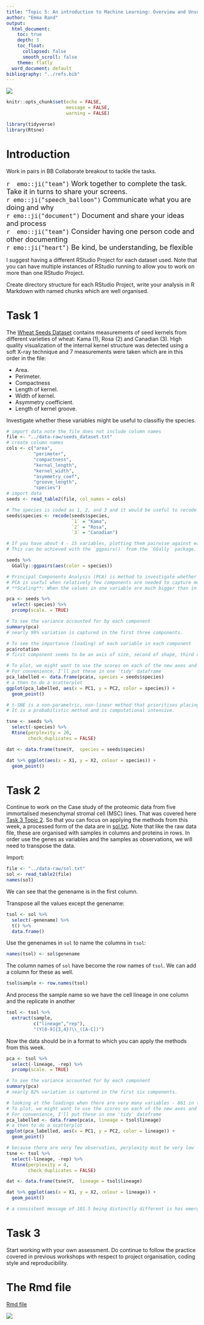```yaml
---
title: "Topic 5: An introduction to Machine Learning: Overview and Unsupervised methods"
author: "Emma Rand"
output:
  html_document:
    toc: true
    depth: 3
    toc_float:
      collapsed: false
      smooth_scroll: false
    theme: flatly
  word_document: default
bibliography: "../refs.bib"
---
```



![](../pics/58M.png)

```r
knitr::opts_chunk$set(echo = FALSE,
                      message = FALSE,
                      warning = FALSE)
```

```r
library(tidyverse)
library(Rtsne)
```


# Introduction

Work in pairs in BB Collaborate breakout to tackle the tasks.

<font size = "4">
`r  emo::ji("team")` Work together to complete the task. Take it in turns to share your screens.   
`r emo::ji("speech_balloon")` Communicate what you are doing and why  
`r emo::ji("document")` Document and share your ideas and process   
`r  emo::ji("team")` Consider having one person code and other documenting  
`r emo::ji("heart")` Be kind, be understanding, be flexible   
</font>


I suggest having a different RStudio Project for each dataset used. Note that you can have multiple instances of RStudio running to allow you to work on more than one RStudio Project.

Create directory structure for each RStudio Project, write your analysis in R Markdown with named chunks which are well organised.

# Task 1
The [Wheat Seeds Dataset](../data-raw/seeds_dataset.txt) contains measurements of seed kernels from different varieties of wheat: Kama (1), Rosa (2) and Canadian (3). High quality visualization of the internal kernel structure was detected using a soft X-ray technique and 7 measurements were taken which are in this order in the file:

  * Area.
  * Perimeter.
  * Compactness
  * Length of kernel.
  * Width of kernel.
  * Asymmetry coefficient.
  * Length of kernel groove.

Investigate whether these variables might be useful to classifiy the species.
```r
# import data note the file does not include column names
file <- "../data-raw/seeds_dataset.txt"
# create column names
cols <- c("area", 
          "perimeter",
          "compactness",
          "kernal_length",
          "kernel_width",
          "asymmetry_coef",
          "groove_length",
          "species")
# import data
seeds <- read_table2(file, col_names = cols)

# The species is coded as 1, 2, and 3 and it would be useful to recode to the species names:
seeds$species <- recode(seeds$species,
                        `1` = "Kama",
                        `2` = "Rosa",
                        `3` = "Canadian")
```

```r
# If you have about 4 - 15 variables, plotting them pairwise against each other gives a nice overview. 
# This can be achieved with the `ggpairs()` from the `GGally` package.

seeds %>% 
  GGally::ggpairs(aes(color = species)) 

```

```r
# Principal Components Analysis (PCA) is method to investigate whether you have groups or patterns in a dataset. It is 'data reduction' or 'dimension reduction' method and creates a set of 'components' (axes) which are linear combinations of the original variables. 
# PCA is useful when relatively few components are needed to capture most of the variation in the data.
# **Scaling**: When the values in one variable are much bigger than in others we usually scale all the variable (mean of zero and a unit variance) before undertaking PCA to avoid the variable with the biggest values dominating the analysis.

pca <- seeds %>% 
  select(-species) %>% 
  prcomp(scale. = TRUE)

# To see the variance accounted for by each component
summary(pca)
# nearly 99% variation is captured in the first three components.

# To see the importance (loading) of each variable in each component
pca$rotation
# first component seems to be an axis of size, second of shape, third of density

# To plot, we might want to use the scores on each of the new axes and colour them by species. The scores are in a variable called $x
# For convenience, I'll put these in one 'tidy' dataframe
pca_labelled <- data.frame(pca$x, species = seeds$species)
# a then to do a scatterplot
ggplot(pca_labelled, aes(x = PC1, y = PC2, color = species)) +
  geom_point()

# t-SNE is a non-parametric, non-linear method that prioritises placing similar observations near each other.
# It is a probabilistic method and is computational intensive.

tsne <- seeds %>% 
  select(-species) %>%
  Rtsne(perplexity = 20,
        check_duplicates = FALSE)

dat <- data.frame(tsne$Y,  species = seeds$species)

dat %>% ggplot(aes(x = X1, y = X2, colour = species)) +
  geom_point()
```



# Task 2

Continue to work on the Case study of the proteomic data from five immortalised mesenchymal stromal cell (MSC) lines.  That was covered here [Task 3 Topic 2](02_tidying_data.html#Task_3). So that you can focus on applying the methods from this week, a processed form of the data are in [sol.txt](../data-raw/sol.txt). Note that like the raw data file, these are organised with samples in columns and proteins in rows. In order use the genes as variables and the samples as observations, we will need to transpose the data. 

Import: 
```r
file <- "../data-raw/sol.txt"
sol <- read_table2(file)
names(sol)
```
We can see that the genename is in the first column. 

Transpose all the values except the genename:
```r
tsol <- sol %>% 
  select(-genename) %>% 
  t() %>% 
  data.frame()
```

Use the genenames in `sol` to name the columns in `tsol`:
```r
names(tsol) <- sol$genename
```

The column names of `sol` have become the row names of `tsol`. We can add a column for these as well.

```r
tsol$sample <- row.names(tsol)
```

And process the sample name so we have the cell lineage in one column and the replicate in another
```r
tsol <- tsol %>% 
  extract(sample, 
          c("lineage","rep"),
          "(Y[0-9]{3,4})\\_([A-C])")
```

Now the data should be in a format to which you can apply the methods from this week.
```r
pca <- tsol %>% 
  select(-lineage, -rep) %>%
  prcomp(scale. = TRUE)

# To see the variance accounted for by each component
summary(pca)
# nearly 82% variation is captured in the first six components.

# looking at the loadings when there are very many variables - 861 in this case - is usually not that helpful
# To plot, we might want to use the scores on each of the new axes and colour them by species. The scores are in a variable called $x
# For convenience, I'll put these in one 'tidy' dataframe
pca_labelled <- data.frame(pca$x, lineage = tsol$lineage)
# a then to do a scatterplot
ggplot(pca_labelled, aes(x = PC1, y = PC2, color = lineage)) +
  geom_point()

# because there are very few observatios, perplexity must be very low
tsne <- tsol %>% 
  select(-lineage, -rep) %>%
  Rtsne(perplexity = 4,
        check_duplicates = FALSE)

dat <- data.frame(tsne$Y,  lineage = tsol$lineage)

dat %>% ggplot(aes(x = X1, y = X2, colour = lineage)) +
  geom_point()

# a consistent message of 101.5 being distinctly different is has emerged.
```
# Task 3
Start working with your own assessment. Do continue to follow the practice covered in previous workshops with respect to project organisation, coding style and reproducibility.

# The Rmd file

[Rmd file](05_intro_to_ML_unsupervised.Rmd)

![](../pics/58Mend.png)



